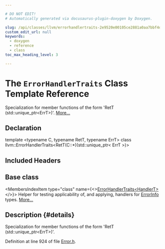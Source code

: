```yaml
---

# DO NOT EDIT!
# Automatically generated via docusaurus-plugin-doxygen by Doxygen.

slug: /api/classes/llvm/errorhandlertraits-2e9520e00105ce2881a0aa7bbf4d6007
custom_edit_url: null
keywords:
  - doxygen
  - reference
  - class
toc_max_heading_level: 3

---
```





# The `ErrorHandlerTraits` Class Template Reference

<DoxygenPage pluginConfig={pluginConfig}>

Specialization for member functions of the form &#39;RetT (std::unique&#95;ptr&lt;ErrT&gt;)&#39;. <a href="#details">More...</a>

## Declaration

<CodeBlock>template &lt;typename C, typename RetT, typename ErrT&gt;
class llvm::ErrorHandlerTraits&lt;RetT(C::&#42;)(std::unique&#95;ptr&lt; ErrT &gt;)&gt;</CodeBlock>

## Included Headers

<IncludesList>
<IncludesListItem
  filePath="llvm/Support/Error.h"
  permalink="/docs/api/files/include/include/llvm/include/llvm/support/error-h"
  isLocal="true" />
</IncludesList>

## Base class

<MembersIndex>

<MembersIndexItem
  type="class"
  name={<><a href="/docs/api/classes/llvm/errorhandlertraits">ErrorHandlerTraits&lt;HandlerT&gt;</a></>}>
Helper for testing applicability of, and applying, handlers for <a href="/docs/api/classes/llvm/errorinfo">ErrorInfo</a> types. <a href="/docs/api/classes/llvm/errorhandlertraits/#details">More...</a>
</MembersIndexItem>

</MembersIndex>

## Description {#details}

Specialization for member functions of the form &#39;RetT (std::unique&#95;ptr&lt;ErrT&gt;)&#39;.

Definition at line 924 of file <a href="/docs/api/files/include/include/llvm/include/llvm/support/error-h">Error.h</a>.

</DoxygenPage>
